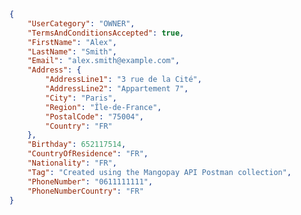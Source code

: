```json REST - Owner
{
    "UserCategory": "OWNER",
    "TermsAndConditionsAccepted": true,
    "FirstName": "Alex",
    "LastName": "Smith",
    "Email": "alex.smith@example.com",
    "Address": {
        "AddressLine1": "3 rue de la Cité",
        "AddressLine2": "Appartement 7",
        "City": "Paris",
        "Region": "Île-de-France",
        "PostalCode": "75004",
        "Country": "FR"
    },
    "Birthday": 652117514,
    "CountryOfResidence": "FR",
    "Nationality": "FR",
    "Tag": "Created using the Mangopay API Postman collection",
    "PhoneNumber": "0611111111",
    "PhoneNumberCountry": "FR"
}
```